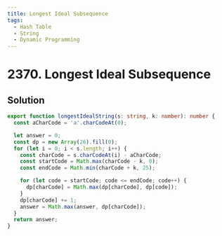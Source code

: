 ```yaml
---
title: Longest Ideal Subsequence
tags:
  - Hash Table
  - String
  - Dynamic Programming
---
```


# 2370. Longest Ideal Subsequence

<Badges>
  <LevelBadge level="medium" />
  <TopicBadge name="Hash Table" slug="hash-table" />
  <TopicBadge name="String" slug="string" />
  <TopicBadge name="Dynamic Programming" slug="dynamic-programming" />
</Badges>

## Solution

```typescript filename="solution.ts" copy
export function longestIdealString(s: string, k: number): number {
  const aCharCode = 'a'.charCodeAt(0);

  let answer = 0;
  const dp = new Array(26).fill(0);
  for (let i = 0; i < s.length; i++) {
    const charCode = s.charCodeAt(i) - aCharCode;
    const startCode = Math.max(charCode - k, 0);
    const endCode = Math.min(charCode + k, 25);

    for (let code = startCode; code <= endCode; code++) {
      dp[charCode] = Math.max(dp[charCode], dp[code]);
    }
    dp[charCode] += 1;
    answer = Math.max(answer, dp[charCode]);
  }
  return answer;
}
```

<ProblemLink
  codingSite="leetcode"
  href="https://leetcode.com/problems/longest-ideal-subsequence"
  title="Longest Ideal Subsequence"
/>
